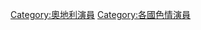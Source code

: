 {{Commons cat|Porn actresses from Austria}}

[[Category:奧地利演員|Category:奧地利演員]]
[[Category:各國色情演員|Category:各國色情演員]]